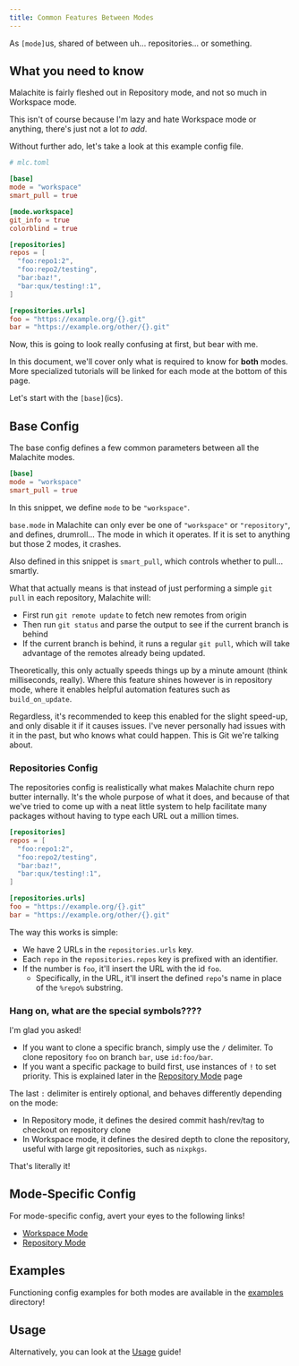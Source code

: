 ```yaml
---
title: Common Features Between Modes
---
```


As `[mode]`us, shared of between uh… repositories… or something.

## What you need to know

Malachite is fairly fleshed out in Repository mode, and not so much in Workspace mode.

This isn't of course because I'm lazy and hate Workspace mode or anything, there's just not
a lot _to add_.

Without further ado, let's take a look at this example config file.

```toml
# mlc.toml

[base]
mode = "workspace"
smart_pull = true

[mode.workspace]
git_info = true
colorblind = true

[repositories]
repos = [
  "foo:repo1:2",
  "foo:repo2/testing",
  "bar:baz!",
  "bar:qux/testing!:1",
]

[repositories.urls]
foo = "https://example.org/{}.git"
bar = "https://example.org/other/{}.git"
```

Now, this is going to look really confusing at first, but bear with me.

In this document, we'll cover only what is required to know for **both** modes.
More specialized tutorials will be linked for each mode at the bottom of this page.

Let's start with the `[base]`(ics).

## Base Config

The base config defines a few common parameters between all the Malachite modes.

```toml
[base]
mode = "workspace"
smart_pull = true
```

In this snippet, we define `mode` to be `"workspace"`.

`base.mode` in Malachite can only ever be one of `"workspace"` or `"repository"`, and defines, drumroll…
The mode in which it operates. If it is set to anything but those 2 modes, it crashes.

Also defined in this snippet is `smart_pull`, which controls whether to pull… smartly.

What that actually means is that instead of just performing a simple `git pull` in each repository, Malachite
will:

- First run `git remote update` to fetch new remotes from origin
- Then run `git status` and parse the output to see if the current branch is behind
- If the current branch is behind, it runs a regular `git pull`, which will take advantage of the remotes
  already being updated.

Theoretically, this only actually speeds things up by a minute amount (think milliseconds, really). Where this feature shines however is in repository mode,
where it enables helpful automation features such as `build_on_update`.

Regardless, it's recommended to keep this enabled for the slight speed-up, and only disable it if it causes issues.
I've never personally had issues with it in the past, but who knows what could happen. This is Git we're talking about.

### Repositories Config

The repositories config is realistically what makes Malachite churn repo butter internally. It's the whole
purpose of what it does, and because of that we've tried to come up with a neat little system to help
facilitate many packages without having to type each URL out a million times.

```toml
[repositories]
repos = [
  "foo:repo1:2",
  "foo:repo2/testing",
  "bar:baz!",
  "bar:qux/testing!:1",
]

[repositories.urls]
foo = "https://example.org/{}.git"
bar = "https://example.org/other/{}.git"
```

The way this works is simple:

- We have 2 URLs in the `repositories.urls` key.
- Each `repo` in the `repositories.repos` key is prefixed with an identifier.
- If the number is `foo`, it'll insert the URL with the id `foo`.
  - Specifically, in the URL, it'll insert the defined `repo`'s name in place of the `%repo%` substring.

### Hang on, what are the special symbols????

I'm glad you asked!

- If you want to clone a specific branch, simply use the `/` delimiter. To clone repository `foo` on branch `bar`, use `id:foo/bar`.
- If you want a specific package to build first, use instances of `!` to set priority. This is explained later in the [Repository Mode](repository-mode) page

The last `:` delimiter is entirely optional, and behaves differently depending on the mode:

- In Repository mode, it defines the desired commit hash/rev/tag to checkout on repository clone
- In Workspace mode, it defines the desired depth to clone the repository, useful with large git repositories, such as `nixpkgs`.

That's literally it!

## Mode-Specific Config

For mode-specific config, avert your eyes to the following links!

- [Workspace Mode](workspace-mode)
- [Repository Mode](repository-mode)

## Examples

Functioning config examples for both modes are available in the [examples](https://github.com/crystal-linux/malachite/tree/main/examples) directory!

## Usage

Alternatively, you can look at the [Usage](detailed-usage) guide!

